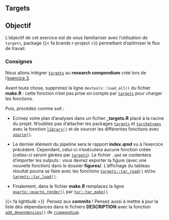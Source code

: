 ## Targets {.unnumbered}

::: {.callout-note}
## Objectif

L'objectif de cet exercice est de vous familiariser avec l'utilisation de `targets`, package {{< fa brands r-project >}} permettant d'optimiser le flux de travail.
:::


### Consignes {.unnumbered}

Nous allons intégrer [`targets`](https://books.ropensci.org/targets/) au **research compendium** créé lors de l'[exercice 3](https://rdatatoolbox.github.io/chapters/ex-quarto.html).

Avant toute chose, supprimez la ligne `devtools::load_all()` du fichier **make.R** : cette fonction n'est pas prise en compte par [`targets`](https://books.ropensci.org/targets/packages.html#package-based-invalidation) pour charger les fonctions.

Puis, procédez comme suit : 

- Ecrivez votre plan d'analyses dans un fichier **\_targets.R** placé à la racine du projet. N'oubliez pas d'attacher les packages [`targets`](https://books.ropensci.org/targets/) et [`tarchetypes`](https://docs.ropensci.org/tarchetypes/) avec la fonction [`library()`](https://www.rdocumentation.org/packages/base/versions/3.6.2/topics/library) et de sourcer les différentes fonctions avec [`source()`](https://www.rdocumentation.org/packages/base/versions/3.6.2/topics/source).

- Le dernier élément du pipeline sera le rapport **index.qmd** vu à l'exercice précédent. Cependant, celui-ci n'exécutera aucune fonction créée (celles-ci seront gérées par [`targets`](https://books.ropensci.org/targets/)). Le fichier `.qmd` se contentera d'importer les outputs : vous devrez exporter la figure (avec une nouvelle fonction) dans le dossier **figures/**. L'affichage du tableau résultat pourra se faire avec les fonctions [`targets::tar_read()`](https://docs.ropensci.org/targets/reference/tar_read.html) et/ou [`targets::tar_load()`](https://docs.ropensci.org/targets/reference/tar_load.html).

- Finalement, dans le fichier **make.R** remplacez la ligne [`quarto::quarto_render()`](https://rdrr.io/cran/quarto/man/quarto_render.html) par [`tar::tar_make()`](https://docs.ropensci.org/targets/reference/tar_make.html)

{{< fa lightbulb >}}&nbsp; Pensez aux **commits** ! Pensez aussi à mettre à jour la liste des dépendances dans le fichiers **DESCRIPTION** avec la fonction [`add_dependencies()`](https://frbcesab.github.io/rcompendium/reference/add_dependencies.html) de [`rcompendium`](https://github.com/frbcesab/rcompendium).

